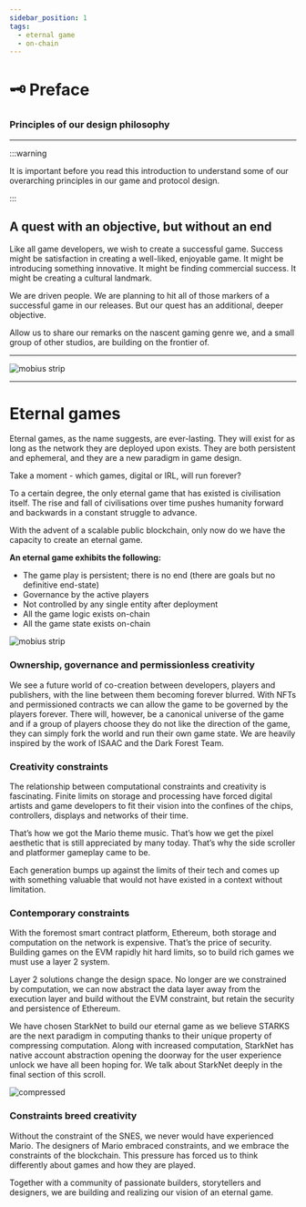 ```yaml
---
sidebar_position: 1
tags:
  - eternal game
  - on-chain
---
```


# 🗝️ Preface

### Principles of our design philosophy

---

:::warning

It is important before you read this introduction to understand some of our overarching principles in our game and protocol design.

:::

## A quest with an objective, but without an end

Like all game developers, we wish to create a successful game. Success might be satisfaction in creating a well-liked, enjoyable game. It might be introducing something innovative. It might be finding commercial success. It might be creating a cultural landmark.

We are driven people. We are planning to hit all of those markers of a successful game in our releases. But our quest has an additional, deeper objective.

Allow us to share our remarks on the nascent gaming genre we, and a small group of other studios, are building on the frontier of.

---

![mobius strip](/img/mobius.jpeg)

---

# Eternal games

Eternal games, as the name suggests, are ever-lasting. They will exist for as long as the network they are deployed upon exists. They are both persistent and ephemeral, and they are a new paradigm in game design.

Take a moment - which games, digital or IRL, will run forever?

To a certain degree, the only eternal game that has existed is civilisation itself. The rise and fall of civilisations over time pushes humanity forward and backwards in a constant struggle to advance.

With the advent of a scalable public blockchain, only now do we have the capacity to create an eternal game.

**An eternal game exhibits the following:**

- The game play is persistent; there is no end (there are goals but no definitive end-state)
- Governance by the active players
- Not controlled by any single entity after deployment
- All the game logic exists on-chain
- All the game state exists on-chain

![mobius strip](/img/game/eternal.png)

### Ownership, governance and permissionless creativity

We see a future world of co-creation between developers, players and publishers, with the line between them becoming forever blurred. With NFTs and permissioned contracts we can allow the game to be governed by the players forever. There will, however, be a canonical universe of the game and if a group of players choose they do not like the direction of the game, they can simply fork the world and run their own game state. We are heavily inspired by the work of ISAAC and the Dark Forest Team.

### Creativity constraints

The relationship between computational constraints and creativity is fascinating. Finite limits on storage and processing have forced digital artists and game developers to fit their vision into the confines of the chips, controllers, displays and networks of their time.

That’s how we got the Mario theme music. That’s how we get the pixel aesthetic that is still appreciated by many today. That’s why the side scroller and platformer gameplay came to be.

Each generation bumps up against the limits of their tech and comes up with something valuable that would not have existed in a context without limitation.

### Contemporary constraints

With the foremost smart contract platform, Ethereum, both storage and computation on the network is expensive. That’s the price of security. Building games on the EVM rapidly hit hard limits, so to build rich games we must use a layer 2 system.

Layer 2 solutions change the design space. No longer are we constrained by computation, we can now abstract the data layer away from the execution layer and build without the EVM constraint, but retain the security and persistence of Ethereum.

We have chosen StarkNet to build our eternal game as we believe STARKS are the next paradigm in computing thanks to their unique property of compressing computation. Along with increased computation, StarkNet has native account abstraction opening the doorway for the user experience unlock we have all been hoping for. We talk about StarkNet deeply in the final section of this scroll.

![compressed](/img/game/compressed.png)

### Constraints breed creativity

Without the constraint of the SNES, we never would have experienced Mario. The designers of Mario embraced constraints, and we embrace the constraints of the blockchain. This pressure has forced us to think differently about games and how they are played.

Together with a community of passionate builders, storytellers and designers, we are building and realizing our vision of an eternal game.
